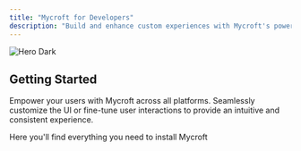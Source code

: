 ```yaml
---
title: "Mycroft for Developers"
description: "Build and enhance custom experiences with Mycroft's powerful APIs and SDKs."
---
```


<img alt="Hero Dark" class="hidden dark:block" src="/images/hero-dark.svg" />

## Getting Started

Empower your users with Mycroft across all platforms. Seamlessly customize the UI or fine-tune user interactions to provide an intuitive and consistent experience.

<CardGroup cols="1">
  <Card title="Install Mycroft on the Web" icon="pen-to-square" href="https://mintlify.com/docs/quickstart">
    Here you'll find everything you need to install Mycroft
  </Card>
</CardGroup>